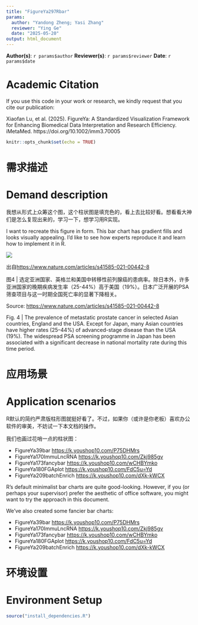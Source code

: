 ```yaml
---
title: "FigureYa297Rbar"
params:
  author: "Yandong Zheng; Yasi Zhang"
  reviewer: "Ying Ge"
  date: "2025-05-20"
output: html_document
---
```


**Author(s)**: `r params$author`
**Reviewer(s)**: `r params$reviewer`
**Date**: `r params$date`

# Academic Citation
If you use this code in your work or research, we kindly request that you cite our publication:

Xiaofan Lu, et al. (2025). FigureYa: A Standardized Visualization Framework for Enhancing Biomedical Data Interpretation and Research Efficiency. iMetaMed. https://doi.org/10.1002/imm3.70005


```r
knitr::opts_chunk$set(echo = TRUE)
```

# 需求描述
# Demand description

我想从形式上众筹这个图，这个柱状图是填充色的，看上去比较好看。想看看大神们是怎么复现出来的，学习一下，想学习用R实现。

I want to recreate this figure in form. This bar chart has gradient fills and looks visually appealing. I'd like to see how experts reproduce it and learn how to implement it in R.

![](example.png)

出自<https://www.nature.com/articles/s41585-021-00442-8>

图4 | 选定亚洲国家、英格兰和美国中转移性前列腺癌的患病率。除日本外，许多亚洲国家的晚期疾病发生率（25-44%）高于美国（19%）。日本广泛开展的PSA筛查项目与这一时期全国死亡率的显著下降相关。

Source: <https://www.nature.com/articles/s41585-021-00442-8>

Fig. 4 | The prevalence of metastatic prostate cancer in selected Asian countries, England and the USA. Except for Japan, many Asian countries have higher rates (25–44%) of advanced-stage disease than the USA (19%). The widespread PSA screening programme in Japan has been associated with a significant decrease in national mortality rate during this time period.

# 应用场景
# Application scenarios

R默认的简约严肃版柱形图就挺好看了。不过，如果你（或许是你老板）喜欢办公软件的审美，不妨试一下本文档的操作。

我们也画过花哨一点的柱状图：

- FigureYa39bar <https://k.youshop10.com/P75DHMrs>
- FigureYa170ImmuLncRNA <https://k.youshop10.com/Zkj985gv>
- FigureYa173fancybar <https://k.youshop10.com/wCHBYmko>
- FigureYa180FGAplot <https://k.youshop10.com/FdC5u=Yd>
- FigureYa209batchEnrich <https://k.youshop10.com/dXk-kWCX>

R's default minimalist bar charts are quite good-looking. However, if you (or perhaps your supervisor) prefer the aesthetic of office software, you might want to try the approach in this document.

We've also created some fancier bar charts:

- FigureYa39bar <https://k.youshop10.com/P75DHMrs>
- FigureYa170ImmuLncRNA <https://k.youshop10.com/Zkj985gv>
- FigureYa173fancybar <https://k.youshop10.com/wCHBYmko>
- FigureYa180FGAplot <https://k.youshop10.com/FdC5u=Yd>
- FigureYa209batchEnrich <https://k.youshop10.com/dXk-kWCX>

# 环境设置
# Environment Setup


```r
source("install_dependencies.R")
```
